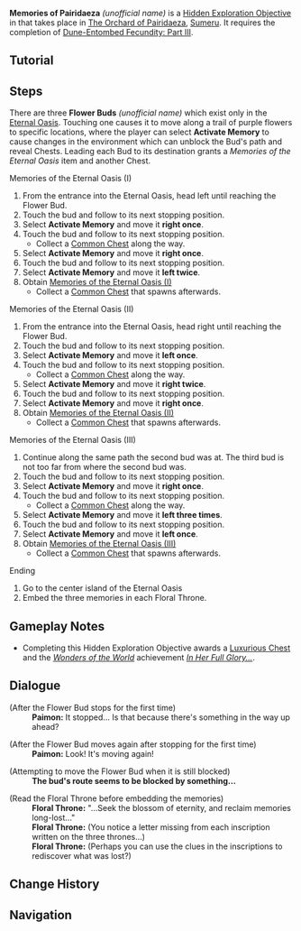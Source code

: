 {{Hidden Exploration Objectives Infobox
|image      = HEO Memories of Pairidaeza.png
|type       = Unordered
|req        = [[Dune-Entombed Fecundity: Part III]]
|region     = Sumeru
|area       = Desert of Hadramaveth
|subarea    = Mt. Damavand
|loc        = [[The Orchard of Pairidaeza]], [[Sumeru]]
|characters = 
}}
'''Memories of Pairidaeza''' ''(unofficial name)'' is a [[Hidden Exploration Objective]] in that takes place in [[The Orchard of Pairidaeza]], [[Sumeru]]. It requires the completion of [[Dune-Entombed Fecundity: Part III]].

==Tutorial==
{{Transclude|Tutorial/The Unchanging Past...}}

==Steps==
There are three '''Flower Buds''' ''(unofficial name)'' which exist only in the [[Eternal Oasis]]. Touching one causes it to move along a trail of purple flowers to specific locations, where the player can select '''Activate Memory''' to cause changes in the environment which can unblock the Bud's path and reveal Chests. Leading each Bud to its destination grants a ''Memories of the Eternal Oasis'' item and another Chest.

; Memories of the Eternal Oasis (I)
# From the entrance into the Eternal Oasis, head left until reaching the Flower Bud.
# Touch the bud and follow to its next stopping position.
# Select '''Activate Memory''' and move it '''right once'''.
# Touch the bud and follow to its next stopping position.
#* Collect a [[Common Chest]] along the way.
# Select '''Activate Memory''' and move it '''right once'''.
# Touch the bud and follow to its next stopping position.
# Select '''Activate Memory''' and move it '''left twice'''.
# Obtain [[Memories of the Eternal Oasis (I)]]
#* Collect a [[Common Chest]] that spawns afterwards.

; Memories of the Eternal Oasis (II)
# From the entrance into the Eternal Oasis, head right until reaching the Flower Bud.
# Touch the bud and follow to its next stopping position.
# Select '''Activate Memory''' and move it '''left once'''.
# Touch the bud and follow to its next stopping position.
#* Collect a [[Common Chest]] along the way.
# Select '''Activate Memory''' and move it '''right twice'''.
# Touch the bud and follow to its next stopping position.
# Select '''Activate Memory''' and move it '''right once'''.
# Obtain [[Memories of the Eternal Oasis (II)]]
#* Collect a [[Common Chest]] that spawns afterwards.

; Memories of the Eternal Oasis (III)
# Continue along the same path the second bud was at. The third bud is not too far from where the second bud was.
# Touch the bud and follow to its next stopping position.
# Select '''Activate Memory''' and move it '''right once'''.
# Touch the bud and follow to its next stopping position.
#* Collect a [[Common Chest]] along the way.
# Select '''Activate Memory''' and move it '''left three times'''.
# Touch the bud and follow to its next stopping position.
# Select '''Activate Memory''' and move it '''left once'''.
# Obtain [[Memories of the Eternal Oasis (III)]]
#* Collect a [[Common Chest]] that spawns afterwards.

;Ending
# Go to the center island of the Eternal Oasis
# Embed the three memories in each Floral Throne.

==Gameplay Notes==
* Completing this Hidden Exploration Objective awards a [[Luxurious Chest]] and the ''[[Wonders of the World]]'' achievement ''[[In Her Full Glory...]]''.

==Dialogue==
{{Dialogue start}}
;(After the Flower Βud stops for the first time)
:'''Paimon:''' It stopped... Is that because there's something in the way up ahead?

;(After the Flower Bud moves again after stopping for the first time)
:'''Paimon:''' Look! It's moving again!

;(Attempting to move the Flower Bud when it is still blocked)
:'''The bud's route seems to be blocked by something...'''

;(Read the Floral Throne before embedding the memories)
:'''Floral Throne:''' "...Seek the blossom of eternity, and reclaim memories long-lost..."
:'''Floral Throne:''' (You notice a letter missing from each inscription written on the three thrones...)
:'''Floral Throne:''' (Perhaps you can use the clues in the inscriptions to rediscover what was lost?)
{{Dialogue end}}

<!--
==Video Guides==
{{EVT
|video1   = 
|caption1 = 
}}
-->
==Change History==
{{Change History|3.4}}

==Navigation==
{{Hidden Exploration Objective Navbox|Unordered}}